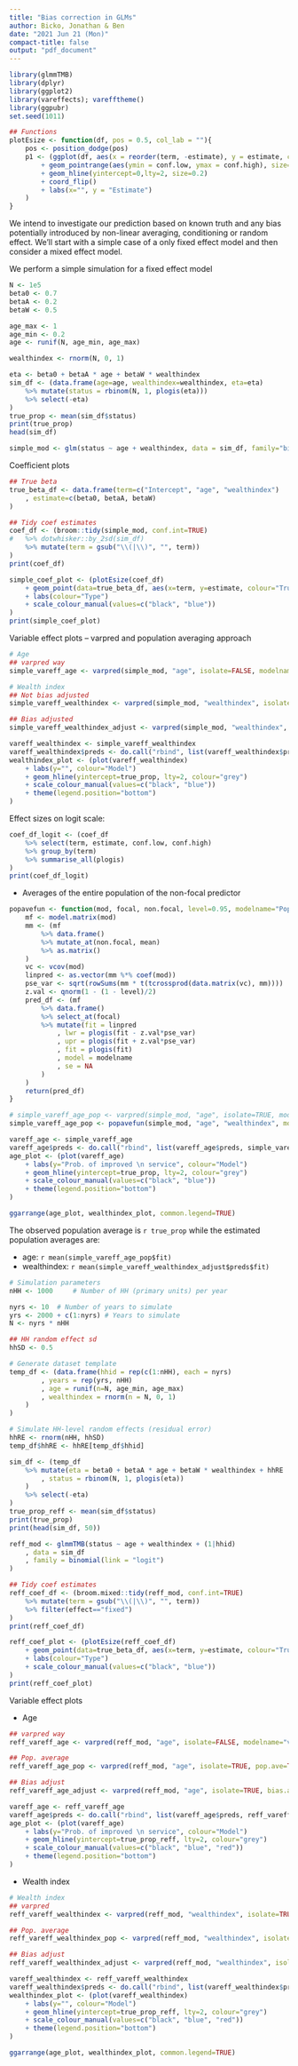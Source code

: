```yaml
---
title: "Bias correction in GLMs"
author: Bicko, Jonathan & Ben
date: "2021 Jun 21 (Mon)"
compact-title: false
output: "pdf_document"
---
```


```R
library(glmmTMB)
library(dplyr)
library(ggplot2)
library(vareffects); varefftheme()
library(ggpubr)
set.seed(1011)

## Functions
plotEsize <- function(df, pos = 0.5, col_lab = ""){
	pos <- position_dodge(pos)
	p1 <- (ggplot(df, aes(x = reorder(term, -estimate), y = estimate, colour="Estimate"))
		+ geom_pointrange(aes(ymin = conf.low, ymax = conf.high), size=0.2, position = pos)
		+ geom_hline(yintercept=0,lty=2, size=0.2)
		+ coord_flip()
		+ labs(x="", y = "Estimate")
	)
}
```

\section{Introduction}

We intend to investigate our prediction based  on known truth and any bias potentially introduced by non-linear averaging, conditioning or random effect. We'll start with a simple case of a only fixed effect model and then consider a mixed effect model.

\section{Simulation}

We perform a simple simulation for a fixed effect model
\begin{align*}
\mathrm{logit(status} = 1) &= \eta \\ 
\eta &= \beta_0 + \beta_{\mathrm{A}} \mathrm{Age} + \beta_{\mathrm{W}} \mathrm{Wealthindex} \\
\mathrm{Age} &\sim \mathrm{Uniform}(0.2, 1) \\
\mathrm{Wealthindex} &\sim \mathrm{Normal}(0, 1) \\
\beta_0 &= 0.7 \\
\beta_{\mathrm{A}} &= 0.3 \\
\beta_{\mathrm{W}} &= 0.6
\end{align*}

```R
N <- 1e5
beta0 <- 0.7
betaA <- 0.2
betaW <- 0.5

age_max <- 1
age_min <- 0.2
age <- runif(N, age_min, age_max)

wealthindex <- rnorm(N, 0, 1)

eta <- beta0 + betaA * age + betaW * wealthindex
sim_df <- (data.frame(age=age, wealthindex=wealthindex, eta=eta)
	%>% mutate(status = rbinom(N, 1, plogis(eta)))
	%>% select(-eta)
)
true_prop <- mean(sim_df$status)
print(true_prop)
head(sim_df)
```

\subsection{Simple logistic model}

```R
simple_mod <- glm(status ~ age + wealthindex, data = sim_df, family="binomial")
```

Coefficient plots

```R
## True beta
true_beta_df <- data.frame(term=c("Intercept", "age", "wealthindex")
	, estimate=c(beta0, betaA, betaW)
)

## Tidy coef estimates
coef_df <- (broom::tidy(simple_mod, conf.int=TRUE)
#	%>% dotwhisker::by_2sd(sim_df)
	%>% mutate(term = gsub("\\(|\\)", "", term))
)
print(coef_df)

simple_coef_plot <- (plotEsize(coef_df) 
	+ geom_point(data=true_beta_df, aes(x=term, y=estimate, colour="Truth"))
	+ labs(colour="Type")
	+ scale_colour_manual(values=c("black", "blue"))
)
print(simple_coef_plot)
```

Variable effect plots -- varpred and population averaging approach

```R
# Age
## varpred way
simple_vareff_age <- varpred(simple_mod, "age", isolate=FALSE, modelname="varpred")

# Wealth index
## Not bias adjusted
simple_vareff_wealthindex <- varpred(simple_mod, "wealthindex", isolate=TRUE, modelname="varpred")

## Bias adjusted
simple_vareff_wealthindex_adjust <- varpred(simple_mod, "wealthindex", isolate=TRUE, pop.ave=TRUE, modelname="Pop. ave")

vareff_wealthindex <- simple_vareff_wealthindex
vareff_wealthindex$preds <- do.call("rbind", list(vareff_wealthindex$preds, simple_vareff_wealthindex_adjust$preds))
wealthindex_plot <- (plot(vareff_wealthindex)
 	+ labs(y="", colour="Model")
	+ geom_hline(yintercept=true_prop, lty=2, colour="grey")
	+ scale_colour_manual(values=c("black", "blue"))
	+ theme(legend.position="bottom")
)
```

Effect sizes on logit scale:

```R
coef_df_logit <- (coef_df
	%>% select(term, estimate, conf.low, conf.high)
	%>% group_by(term)
	%>% summarise_all(plogis)
)
print(coef_df_logit)
```

\subsection{Population averaging}

- Averages of the entire population of the non-focal predictor

```R

popavefun <- function(mod, focal, non.focal, level=0.95, modelname="Pop. ave", ...) {
	mf <- model.matrix(mod)
	mm <- (mf
		%>% data.frame()
		%>% mutate_at(non.focal, mean)
		%>% as.matrix()
	)
	vc <- vcov(mod)
	linpred <- as.vector(mm %*% coef(mod))
	pse_var <- sqrt(rowSums(mm * t(tcrossprod(data.matrix(vc), mm))))
	z.val <- qnorm(1 - (1 - level)/2)
	pred_df <- (mf
		%>% data.frame()
		%>% select_at(focal)
		%>% mutate(fit = linpred
			, lwr = plogis(fit - z.val*pse_var)
			, upr = plogis(fit + z.val*pse_var)
			, fit = plogis(fit)
			, model = modelname
			, se = NA
		)
	)
	return(pred_df)
}

# simple_vareff_age_pop <- varpred(simple_mod, "age", isolate=TRUE, modelname="Pop. ave")
simple_vareff_age_pop <- popavefun(simple_mod, "age", "wealthindex", modelname = "Pop. ave") 

vareff_age <- simple_vareff_age
vareff_age$preds <- do.call("rbind", list(vareff_age$preds, simple_vareff_age_pop))
age_plot <- (plot(vareff_age)
 	+ labs(y="Prob. of improved \n service", colour="Model")
	+ geom_hline(yintercept=true_prop, lty=2, colour="grey")
	+ scale_colour_manual(values=c("black", "blue"))
	+ theme(legend.position="bottom")
)

ggarrange(age_plot, wealthindex_plot, common.legend=TRUE)
```

The observed population average is `r true_prop` while the estimated population averages are:

- age: `r mean(simple_vareff_age_pop$fit)`
- wealthindex: `r mean(simple_vareff_wealthindex_adjust$preds$fit)`


\section{Random effect model}

```r
# Simulation parameters
nHH <- 1000		# Number of HH (primary units) per year

nyrs <- 10	# Number of years to simulate
yrs <- 2000 + c(1:nyrs) # Years to simulate
N <- nyrs * nHH

## HH random effect sd
hhSD <- 0.5

# Generate dataset template
temp_df <- (data.frame(hhid = rep(c(1:nHH), each = nyrs)
		, years = rep(yrs, nHH)
		, age = runif(n=N, age_min, age_max)
		, wealthindex = rnorm(n = N, 0, 1)
	)
)

# Simulate HH-level random effects (residual error)
hhRE <- rnorm(nHH, hhSD)
temp_df$hhRE <- hhRE[temp_df$hhid]

sim_df <- (temp_df
	%>% mutate(eta = beta0 + betaA * age + betaW * wealthindex + hhRE
		, status = rbinom(N, 1, plogis(eta))
	)
	%>% select(-eta)
)
true_prop_reff <- mean(sim_df$status)
print(true_prop)
print(head(sim_df, 50))
```

\subsection{Fit model}

```R
reff_mod <- glmmTMB(status ~ age + wealthindex + (1|hhid)
	, data = sim_df
	, family = binomial(link = "logit")
)
```

```R
## Tidy coef estimates
reff_coef_df <- (broom.mixed::tidy(reff_mod, conf.int=TRUE)
	%>% mutate(term = gsub("\\(|\\)", "", term))
	%>% filter(effect=="fixed")
)
print(reff_coef_df)

reff_coef_plot <- (plotEsize(reff_coef_df) 
	+ geom_point(data=true_beta_df, aes(x=term, y=estimate, colour="Truth"))
	+ labs(colour="Type")
	+ scale_colour_manual(values=c("black", "blue"))
)
print(reff_coef_plot)
```

Variable effect plots

- Age

```R
## varpred way
reff_vareff_age <- varpred(reff_mod, "age", isolate=FALSE, modelname="varpred")

## Pop. average
reff_vareff_age_pop <- varpred(reff_mod, "age", isolate=TRUE, pop.ave=TRUE, modelname = "Pop. ave") 

## Bias adjust
reff_vareff_age_adjust <- varpred(reff_mod, "age", isolate=TRUE, bias.adjust=TRUE, modelname = "Bias adjust") 

vareff_age <- reff_vareff_age
vareff_age$preds <- do.call("rbind", list(vareff_age$preds, reff_vareff_age_pop$preds, reff_vareff_age_adjust$preds))
age_plot <- (plot(vareff_age)
 	+ labs(y="Prob. of improved \n service", colour="Model")
	+ geom_hline(yintercept=true_prop_reff, lty=2, colour="grey")
	+ scale_colour_manual(values=c("black", "blue", "red"))
	+ theme(legend.position="bottom")
)

```

- Wealth index

```R
# Wealth index
## varpred 
reff_vareff_wealthindex <- varpred(reff_mod, "wealthindex", isolate=TRUE, modelname="varpred")

## Pop. average
reff_vareff_wealthindex_pop <- varpred(reff_mod, "wealthindex", isolate=TRUE, pop.ave=TRUE, modelname="Pop. ave")

## Bias adjust
reff_vareff_wealthindex_adjust <- varpred(reff_mod, "wealthindex", isolate=TRUE, bias.adjust=TRUE, modelname="Bias adjust")

vareff_wealthindex <- reff_vareff_wealthindex
vareff_wealthindex$preds <- do.call("rbind", list(vareff_wealthindex$preds, reff_vareff_wealthindex_pop$preds, reff_vareff_wealthindex_adjust$preds))
wealthindex_plot <- (plot(vareff_wealthindex)
 	+ labs(y="", colour="Model")
	+ geom_hline(yintercept=true_prop_reff, lty=2, colour="grey")
	+ scale_colour_manual(values=c("black", "blue", "red"))
	+ theme(legend.position="bottom")
)

ggarrange(age_plot, wealthindex_plot, common.legend=TRUE)
```

